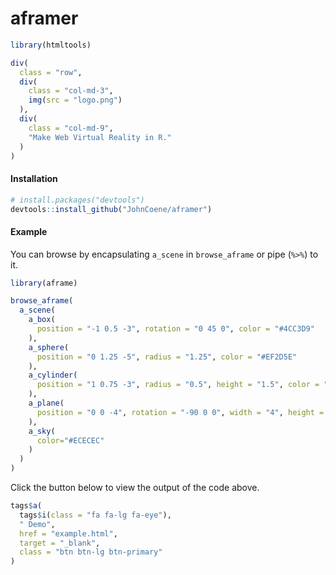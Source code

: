 
# aframer

```r
library(htmltools)
```

```r
div(
  class = "row",
  div(
    class = "col-md-3",
    img(src = "logo.png")
  ),
  div(
    class = "col-md-9",
    "Make Web Virtual Reality in R."
  )
)
```

#### Installation

``` r
# install.packages("devtools")
devtools::install_github("JohnCoene/aframer")
```
#### Example

You can browse by encapsulating `a_scene` in `browse_aframe` or pipe (`%>%`) to it.

``` r
library(aframe)

browse_aframe(
  a_scene(
    a_box(
      position = "-1 0.5 -3", rotation = "0 45 0", color = "#4CC3D9"
    ),
    a_sphere(
      position = "0 1.25 -5", radius = "1.25", color = "#EF2D5E"
    ),
    a_cylinder(
      position = "1 0.75 -3", radius = "0.5", height = "1.5", color = "#FFC65D"
    ),
    a_plane(
      position = "0 0 -4", rotation = "-90 0 0", width = "4", height = "4", color = "#7BC8A4"
    ),
    a_sky(
      color="#ECECEC"
    )
  )
)
```
Click the button below to view the output of the code above.

```r
tags$a(
  tags$i(class = "fa fa-lg fa-eye"),
  " Demo",
  href = "example.html",
  target = "_blank",
  class = "btn btn-lg btn-primary"
)
```
